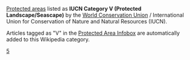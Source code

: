 {{GeoGroupTemplate}}[[Protected_area|Protected area]]s listed as '''IUCN Category V (Protected Landscape/Seascape)''' by the [[World_Conservation_Union|World Conservation Union]] / International Union for Conservation of Nature and Natural Resources (IUCN).

Articles tagged as "V" in the [[Wikipedia:WikiProject_Protected_Areas/Infobox|Protected Area Infobox]] are automatically added to this Wikipedia category.

{{CategoryTOC}}

[[Category:世界自然保护联盟划分的保护区|5]]